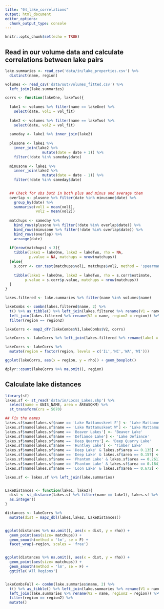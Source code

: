 ```yaml
---
title: "04_lake_correlations"
output: html_document
editor_options: 
  chunk_output_type: console
---
```


```r
knitr::opts_chunk$set(echo = TRUE)

```

## Read in our volume data and calculate correlations between lake pairs

```r
lake.summaries <- read_csv('data/in/lake_properties.csv') %>%
  distinct(name, region)

volumes <- read_csv('data/out/volumes_fitted.csv') %>%
  left_join(lake.summaries)

corrs <- function(lakeOne, lakeTwo){
  
  lake1 <- volumes %>% filter(name == lakeOne) %>% 
    select(date, vol1 = vol_fit)
  
  lake2 <- volumes %>% filter(name == lakeTwo) %>% 
    select(date, vol2 = vol_fit)
  
  sameday <- lake1 %>% inner_join(lake2)
    
  plusone <- lake1 %>% 
    inner_join(lake2 %>%
                 mutate(date = date + 1)) %>%
    filter(!date %in% sameday$date)
  
  minusone <- lake1 %>% 
    inner_join(lake2 %>%
                 mutate(date = date - 1)) %>%
    filter(!date %in% sameday$date)

  
  ## Check for obs both in both plus and minus and average them
  overlap <- plusone %>% filter(date %in% minusone$date) %>%
    group_by(date) %>%
    summarise(vol1 = mean(vol1),
              vol2 = mean(vol2))
  
  matchups <- sameday %>%
    bind_rows(plusone %>% filter(!date %in% overlap$date)) %>%
    bind_rows(minusone %>% filter(!date %in% overlap$date)) %>%
    bind_rows(overlap) %>%
    arrange(date)
  
  if(nrow(matchups) < 3){
    tibble(lake1 = lakeOne, lake2 = lakeTwo, rho = NA, 
           p.value = NA, matchups = nrow(matchups))
  }else{
    s.corr <- cor.test(matchups$vol1, matchups$vol2, method = 'spearman')
    
    tibble(lake1 = lakeOne, lake2 = lakeTwo, rho = s.corr$estimate, 
         p.value = s.corr$p.value, matchups = nrow(matchups))
  }
}

lakes.filtered <- lake.summaries %>% filter(name %in% volumes$name)

lakeCombs <- combn(lakes.filtered$name, 2) %>%
  t() %>% as_tibble() %>% left_join(lakes.filtered %>% rename(V1 = name)) %>%
  left_join(lakes.filtered %>% rename(V2 = name, region2 = region)) %>%
  filter(region == region2)

lakeCorrs <- map2_dfr(lakeCombs$V1,lakeCombs$V2, corrs) 

lakeCorrs <- lakeCorrs %>% left_join(lakes.filtered %>% rename(lake1 = name))

lakeCorrs <- lakeCorrs %>%
  mutate(region = factor(region, levels = c('IL','NC','WA','WI')))

ggplot(lakeCorrs, aes(x = region, y = rho)) + geom_boxplot() 

dplyr::count(lakeCorrs %>% na.omit(), region)
```


## Calculate lake distances

```r
library(sf)
lakes.sf <- st_read('data/in/Locss_Lakes.shp') %>%
  select(name = GNIS_NAME, area = AREASQKM) %>%
  st_transform(crs = 5070)

## Fix the names
lakes.sf$name[lakes.sf$name == 'Lake Mattamuskeet E'] <- 'Lake Mattamuskeet East'
lakes.sf$name[lakes.sf$name == 'Lake Mattamuskeet W'] <- 'Lake Mattamuskeet West'
lakes.sf$name[lakes.sf$name == 'Beaver Lakes'] <- 'Beaver Lake'
lakes.sf$name[lakes.sf$name == 'Defiance Lake'] <- 'Lake Defiance'
lakes.sf$name[lakes.sf$name == 'Deep Quarry'] <- 'Deep Quarry Lake'
lakes.sf$name[lakes.sf$name == 'Huntley Lake'] <- 'Timber Lake'
lakes.sf$name[lakes.sf$name == 'Deep Lake' & lakes.sf$area == 0.135] <- 'Deep Lake Wisc.'
lakes.sf$name[lakes.sf$name == 'Deep Lake' & lakes.sf$area == 0.157] <- 'Deep Lake Wash.'
lakes.sf$name[lakes.sf$name == 'Phantom Lake' & lakes.sf$area == 0.261] <- 'Phantom Lake Wash.'
lakes.sf$name[lakes.sf$name == 'Phantom Lake' & lakes.sf$area == 0.184] <- 'Phantom Lake Wisc.'
lakes.sf$name[lakes.sf$name == 'Loon Lake' & lakes.sf$area == 0.672] <- 'West Loon Lake'

lakes.sf <- lakes.sf %>% left_join(lake.summaries)


LakeDistances <- function(lake1, lake2){
  dist <- st_distance(lakes.sf %>% filter(name == lake1), lakes.sf %>% filter(name == lake2))[1] %>%
  as.integer()
}

distances <- lakeCorrs %>%
  mutate(dist = map2_dbl(lake1,lake2, LakeDistances))


ggplot(distances %>% na.omit(), aes(x = dist, y = rho)) +
  geom_point(aes(size= matchups)) +
  geom_smooth(method = 'lm', se = F) +
  facet_wrap(~region, scales = 'free')


ggplot(distances %>% na.omit(), aes(x = dist, y = rho)) +
  geom_point(aes(size= matchups)) +
  geom_smooth(method = 'lm', se = F) +
  ggtitle('All Regions')


lakeCombsFull <- combn(lake.summaries$name, 2) %>%
  t() %>% as_tibble() %>% left_join(lake.summaries %>% rename(V1 = name)) %>%
  left_join(lake.summaries %>% rename(V2 = name, region2 = region)) %>%
  filter(region == region2) %>%
  mutate()



```

